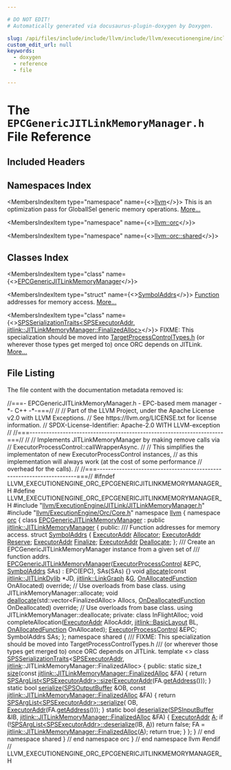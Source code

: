 ```yaml
---

# DO NOT EDIT!
# Automatically generated via docusaurus-plugin-doxygen by Doxygen.

slug: /api/files/include/include/llvm/include/llvm/executionengine/include/llvm/executionengine/orc/epcgenericjitlinkmemorymanager-h
custom_edit_url: null
keywords:
  - doxygen
  - reference
  - file

---
```





# The `EPCGenericJITLinkMemoryManager.h` File Reference

<DoxygenPage pluginConfig={pluginConfig}>



## Included Headers

<IncludesList>
<IncludesListItem
  filePath="llvm/ExecutionEngine/JITLink/JITLinkMemoryManager.h"
  permalink="/docs/api/files/include/include/llvm/include/llvm/executionengine/include/llvm/executionengine/jitlink/jitlinkmemorymanager-h"
  isLocal="true" />
<IncludesListItem
  filePath="llvm/ExecutionEngine/Orc/Core.h"
  permalink="/docs/api/files/include/include/llvm/include/llvm/executionengine/include/llvm/executionengine/orc/core-h"
  isLocal="true" />
</IncludesList>

## Namespaces Index

<MembersIndex>

<MembersIndexItem
  type="namespace"
  name={<><a href="/docs/api/namespaces/llvm">llvm</a></>}>
This is an optimization pass for GlobalISel generic memory operations. <a href="/docs/api/namespaces/llvm/#details">More...</a>
</MembersIndexItem>

<MembersIndexItem
  type="namespace"
  name={<><a href="/docs/api/namespaces/llvm/orc">llvm::orc</a></>}>
</MembersIndexItem>

<MembersIndexItem
  type="namespace"
  name={<><a href="/docs/api/namespaces/llvm/orc/shared">llvm::orc::shared</a></>}>
</MembersIndexItem>

</MembersIndex>

## Classes Index

<MembersIndex>

<MembersIndexItem
  type="class"
  name={<><a href="/docs/api/classes/llvm/orc/epcgenericjitlinkmemorymanager">EPCGenericJITLinkMemoryManager</a></>}>
</MembersIndexItem>

<MembersIndexItem
  type="struct"
  name={<><a href="/docs/api/structs/llvm/orc/epcgenericjitlinkmemorymanager/symboladdrs">SymbolAddrs</a></>}>
<a href="/docs/api/classes/llvm/function">Function</a> addresses for memory access. <a href="/docs/api/structs/llvm/orc/epcgenericjitlinkmemorymanager/symboladdrs/#details">More...</a>
</MembersIndexItem>

<MembersIndexItem
  type="class"
  name={<><a href="/docs/api/classes/llvm/orc/shared/spsserializationtraits-e47496333f3a7195e94b23690cdd7152">SPSSerializationTraits&lt;SPSExecutorAddr, jitlink::JITLinkMemoryManager::FinalizedAlloc&gt;</a></>}>
FIXME: This specialization should be moved into <a href="/docs/api/files/include/include/llvm/include/llvm/executionengine/include/llvm/executionengine/orc/include/llvm/executionengine/orc/shared/targetprocesscontroltypes-h">TargetProcessControlTypes.h</a> (or wherever those types get merged to) once ORC depends on JITLink. <a href="/docs/api/classes/llvm/orc/shared/spsserializationtraits-e47496333f3a7195e94b23690cdd7152/#details">More...</a>
</MembersIndexItem>

</MembersIndex>


## File Listing

The file content with the documentation metadata removed is:

<ProgramListing>

<Link id="l00001" /><CodeLine lineNumber="1"><Highlight kind="comment">//===- EPCGenericJITLinkMemoryManager.h - EPC-based mem manager -&#42;- C++ -&#42;-===//</Highlight><Highlight kind="normal"></Highlight></CodeLine>
<Link id="l00002" /><CodeLine lineNumber="2"><Highlight kind="normal"></Highlight><Highlight kind="comment">//</Highlight><Highlight kind="normal"></Highlight></CodeLine>
<Link id="l00003" /><CodeLine lineNumber="3"><Highlight kind="normal"></Highlight><Highlight kind="comment">// Part of the LLVM Project, under the Apache License v2.0 with LLVM Exceptions.</Highlight><Highlight kind="normal"></Highlight></CodeLine>
<Link id="l00004" /><CodeLine lineNumber="4"><Highlight kind="normal"></Highlight><Highlight kind="comment">// See https://llvm.org/LICENSE.txt for license information.</Highlight><Highlight kind="normal"></Highlight></CodeLine>
<Link id="l00005" /><CodeLine lineNumber="5"><Highlight kind="normal"></Highlight><Highlight kind="comment">// SPDX-License-Identifier: Apache-2.0 WITH LLVM-exception</Highlight><Highlight kind="normal"></Highlight></CodeLine>
<Link id="l00006" /><CodeLine lineNumber="6"><Highlight kind="normal"></Highlight><Highlight kind="comment">//</Highlight><Highlight kind="normal"></Highlight></CodeLine>
<Link id="l00007" /><CodeLine lineNumber="7"><Highlight kind="normal"></Highlight><Highlight kind="comment">//===----------------------------------------------------------------------===//</Highlight><Highlight kind="normal"></Highlight></CodeLine>
<Link id="l00008" /><CodeLine lineNumber="8"><Highlight kind="normal"></Highlight><Highlight kind="comment">//</Highlight><Highlight kind="normal"></Highlight></CodeLine>
<Link id="l00009" /><CodeLine lineNumber="9"><Highlight kind="normal"></Highlight><Highlight kind="comment">// Implements JITLinkMemoryManager by making remove calls via</Highlight><Highlight kind="normal"></Highlight></CodeLine>
<Link id="l00010" /><CodeLine lineNumber="10"><Highlight kind="normal"></Highlight><Highlight kind="comment">// ExecutorProcessControl::callWrapperAsync.</Highlight><Highlight kind="normal"></Highlight></CodeLine>
<Link id="l00011" /><CodeLine lineNumber="11"><Highlight kind="normal"></Highlight><Highlight kind="comment">//</Highlight><Highlight kind="normal"></Highlight></CodeLine>
<Link id="l00012" /><CodeLine lineNumber="12"><Highlight kind="normal"></Highlight><Highlight kind="comment">// This simplifies the implementaton of new ExecutorProcessControl instances,</Highlight><Highlight kind="normal"></Highlight></CodeLine>
<Link id="l00013" /><CodeLine lineNumber="13"><Highlight kind="normal"></Highlight><Highlight kind="comment">// as this implementation will always work (at the cost of some performance</Highlight><Highlight kind="normal"></Highlight></CodeLine>
<Link id="l00014" /><CodeLine lineNumber="14"><Highlight kind="normal"></Highlight><Highlight kind="comment">// overhead for the calls).</Highlight><Highlight kind="normal"></Highlight></CodeLine>
<Link id="l00015" /><CodeLine lineNumber="15"><Highlight kind="normal"></Highlight><Highlight kind="comment">//</Highlight><Highlight kind="normal"></Highlight></CodeLine>
<Link id="l00016" /><CodeLine lineNumber="16"><Highlight kind="normal"></Highlight><Highlight kind="comment">//===----------------------------------------------------------------------===//</Highlight><Highlight kind="normal"></Highlight></CodeLine>
<Link id="l00017" /><CodeLine lineNumber="17"><Highlight kind="normal"></Highlight></CodeLine>
<Link id="l00018" /><CodeLine lineNumber="18"><Highlight kind="normal"></Highlight><Highlight kind="preprocessor">#ifndef LLVM&#95;EXECUTIONENGINE&#95;ORC&#95;EPCGENERICJITLINKMEMORYMANAGER&#95;H</Highlight><Highlight kind="normal"></Highlight></CodeLine>
<Link id="l00019" /><CodeLine lineNumber="19"><Highlight kind="normal"></Highlight><Highlight kind="preprocessor">#define LLVM&#95;EXECUTIONENGINE&#95;ORC&#95;EPCGENERICJITLINKMEMORYMANAGER&#95;H</Highlight><Highlight kind="normal"></Highlight></CodeLine>
<Link id="l00020" /><CodeLine lineNumber="20"><Highlight kind="normal"></Highlight></CodeLine>
<Link id="l00021" /><CodeLine lineNumber="21"><Highlight kind="normal"></Highlight><Highlight kind="preprocessor">#include &quot;<a href="/docs/api/files/include/include/llvm/include/llvm/executionengine/include/llvm/executionengine/jitlink/jitlinkmemorymanager-h">llvm/ExecutionEngine/JITLink/JITLinkMemoryManager.h</a>&quot;</Highlight><Highlight kind="normal"></Highlight></CodeLine>
<Link id="l00022" /><CodeLine lineNumber="22"><Highlight kind="normal"></Highlight><Highlight kind="preprocessor">#include &quot;<a href="/docs/api/files/include/include/llvm/include/llvm/executionengine/include/llvm/executionengine/orc/core-h">llvm/ExecutionEngine/Orc/Core.h</a>&quot;</Highlight><Highlight kind="normal"></Highlight></CodeLine>
<Link id="l00023" /><CodeLine lineNumber="23"><Highlight kind="normal"></Highlight></CodeLine>
<Link id="l00024" /><CodeLine lineNumber="24"><Highlight kind="normal"></Highlight><Highlight kind="keyword">namespace </Highlight><Highlight kind="normal"><a href="/docs/api/namespaces/llvm">llvm</a> &#123;</Highlight></CodeLine>
<Link id="l00025" /><CodeLine lineNumber="25"><Highlight kind="normal"></Highlight><Highlight kind="keyword">namespace </Highlight><Highlight kind="normal"><a href="/docs/api/namespaces/llvm/orc">orc</a> &#123;</Highlight></CodeLine>
<Link id="l00026" /><CodeLine lineNumber="26"><Highlight kind="normal"></Highlight></CodeLine>
<Link id="l00027" /><CodeLine lineNumber="27" lineLink="/docs/api/classes/llvm/orc/epcgenericjitlinkmemorymanager"><Highlight kind="normal"></Highlight><Highlight kind="keyword">class </Highlight><Highlight kind="normal"><a href="/docs/api/classes/llvm/orc/epcgenericjitlinkmemorymanager/#a802082bc67d1af66487f8e6feae2334f">EPCGenericJITLinkMemoryManager</a> : </Highlight><Highlight kind="keyword">public</Highlight><Highlight kind="normal"> <a href="/docs/api/classes/llvm/jitlink/jitlinkmemorymanager">jitlink::JITLinkMemoryManager</a> &#123;</Highlight></CodeLine>
<Link id="l00028" /><CodeLine lineNumber="28"><Highlight kind="normal"></Highlight><Highlight kind="keyword">public</Highlight><Highlight kind="normal">:</Highlight><Highlight kind="comment"></Highlight></CodeLine>
<Link id="l00029" /><CodeLine lineNumber="29"><Highlight kind="comment">  /// Function addresses for memory access.</Highlight><Highlight kind="normal"></Highlight></CodeLine>
<Link id="l00030" /><CodeLine lineNumber="30" lineLink="/docs/api/structs/llvm/orc/epcgenericjitlinkmemorymanager/symboladdrs"><Highlight kind="normal">  </Highlight><Highlight kind="keyword">struct </Highlight><Highlight kind="normal"><a href="/docs/api/structs/llvm/orc/epcgenericjitlinkmemorymanager/symboladdrs">SymbolAddrs</a> &#123;</Highlight></CodeLine>
<Link id="l00031" /><CodeLine lineNumber="31" lineLink="/docs/api/structs/llvm/orc/epcgenericjitlinkmemorymanager/symboladdrs/#aa01c4ca2ad9d75a7511b849541c087d2"><Highlight kind="normal">    <a href="/docs/api/classes/llvm/orc/executoraddr">ExecutorAddr</a> <a href="/docs/api/structs/llvm/orc/epcgenericjitlinkmemorymanager/symboladdrs/#aa01c4ca2ad9d75a7511b849541c087d2">Allocator</a>;</Highlight></CodeLine>
<Link id="l00032" /><CodeLine lineNumber="32" lineLink="/docs/api/structs/llvm/orc/epcgenericjitlinkmemorymanager/symboladdrs/#ac96af2419d3d8b130665bdea7cb1e9a0"><Highlight kind="normal">    <a href="/docs/api/classes/llvm/orc/executoraddr">ExecutorAddr</a> <a href="/docs/api/structs/llvm/orc/epcgenericjitlinkmemorymanager/symboladdrs/#ac96af2419d3d8b130665bdea7cb1e9a0">Reserve</a>;</Highlight></CodeLine>
<Link id="l00033" /><CodeLine lineNumber="33" lineLink="/docs/api/structs/llvm/orc/epcgenericjitlinkmemorymanager/symboladdrs/#a60f71231831b265f133bc5481f4d259c"><Highlight kind="normal">    <a href="/docs/api/classes/llvm/orc/executoraddr">ExecutorAddr</a> <a href="/docs/api/structs/llvm/orc/epcgenericjitlinkmemorymanager/symboladdrs/#a60f71231831b265f133bc5481f4d259c">Finalize</a>;</Highlight></CodeLine>
<Link id="l00034" /><CodeLine lineNumber="34" lineLink="/docs/api/structs/llvm/orc/epcgenericjitlinkmemorymanager/symboladdrs/#a6075ebed611c6a588ebe9c531119898d"><Highlight kind="normal">    <a href="/docs/api/classes/llvm/orc/executoraddr">ExecutorAddr</a> <a href="/docs/api/structs/llvm/orc/epcgenericjitlinkmemorymanager/symboladdrs/#a6075ebed611c6a588ebe9c531119898d">Deallocate</a>;</Highlight></CodeLine>
<Link id="l00035" /><CodeLine lineNumber="35"><Highlight kind="normal">  &#125;;</Highlight></CodeLine>
<Link id="l00036" /><CodeLine lineNumber="36"><Highlight kind="normal"></Highlight><Highlight kind="comment"></Highlight></CodeLine>
<Link id="l00037" /><CodeLine lineNumber="37"><Highlight kind="comment">  /// Create an EPCGenericJITLinkMemoryManager instance from a given set of</Highlight></CodeLine>
<Link id="l00038" /><CodeLine lineNumber="38"><Highlight kind="comment">  /// function addrs.</Highlight><Highlight kind="normal"></Highlight></CodeLine>
<Link id="l00039" /><CodeLine lineNumber="39" lineLink="/docs/api/classes/llvm/orc/epcgenericjitlinkmemorymanager/#a802082bc67d1af66487f8e6feae2334f"><Highlight kind="normal">  <a href="/docs/api/classes/llvm/orc/epcgenericjitlinkmemorymanager/#a802082bc67d1af66487f8e6feae2334f">EPCGenericJITLinkMemoryManager</a>(<a href="/docs/api/classes/llvm/orc/executorprocesscontrol">ExecutorProcessControl</a> &amp;EPC, <a href="/docs/api/structs/llvm/orc/epcgenericjitlinkmemorymanager/symboladdrs">SymbolAddrs</a> SAs)</Highlight></CodeLine>
<Link id="l00040" /><CodeLine lineNumber="40"><Highlight kind="normal">      : EPC(EPC), SAs(SAs) &#123;&#125;</Highlight></CodeLine>
<Link id="l00041" /><CodeLine lineNumber="41"><Highlight kind="normal"></Highlight></CodeLine>
<Link id="l00042" /><CodeLine lineNumber="42"><Highlight kind="normal">  </Highlight><Highlight kind="keywordtype">void</Highlight><Highlight kind="normal"> <a href="/docs/api/classes/llvm/orc/epcgenericjitlinkmemorymanager/#a78faafd56c5a0f566519e357c5c585b2">allocate</a>(</Highlight><Highlight kind="keyword">const</Highlight><Highlight kind="normal"> <a href="/docs/api/classes/llvm/jitlink/jitlinkdylib">jitlink::JITLinkDylib</a> &#42;JD, <a href="/docs/api/classes/llvm/jitlink/linkgraph">jitlink::LinkGraph</a> &amp;<a href="/docs/api/files/lib/lib/support/md5-cpp/#ad96b7cf3182ce2ba85e5a7a93b12c441">G</a>,</Highlight></CodeLine>
<Link id="l00043" /><CodeLine lineNumber="43"><Highlight kind="normal">                <a href="/docs/api/classes/llvm/jitlink/jitlinkmemorymanager/#a80d1ed0619748c7b87067a81109943bd">OnAllocatedFunction</a> OnAllocated) </Highlight><Highlight kind="keyword">override</Highlight><Highlight kind="normal">;</Highlight></CodeLine>
<Link id="l00044" /><CodeLine lineNumber="44"><Highlight kind="normal"></Highlight></CodeLine>
<Link id="l00045" /><CodeLine lineNumber="45"><Highlight kind="normal">  </Highlight><Highlight kind="comment">// Use overloads from base class.</Highlight><Highlight kind="normal"></Highlight></CodeLine>
<Link id="l00046" /><CodeLine lineNumber="46"><Highlight kind="normal">  </Highlight><Highlight kind="keyword">using </Highlight><Highlight kind="normal">JITLinkMemoryManager::allocate;</Highlight></CodeLine>
<Link id="l00047" /><CodeLine lineNumber="47"><Highlight kind="normal"></Highlight></CodeLine>
<Link id="l00048" /><CodeLine lineNumber="48"><Highlight kind="normal">  </Highlight><Highlight kind="keywordtype">void</Highlight><Highlight kind="normal"> <a href="/docs/api/classes/llvm/orc/epcgenericjitlinkmemorymanager/#a379e638ec80c39dbc014d5032b959ff6">deallocate</a>(std::vector&lt;FinalizedAlloc&gt; Allocs,</Highlight></CodeLine>
<Link id="l00049" /><CodeLine lineNumber="49"><Highlight kind="normal">                  <a href="/docs/api/classes/llvm/jitlink/jitlinkmemorymanager/#a8891e6f8e95eeb639c2b15036283bab1">OnDeallocatedFunction</a> OnDeallocated) </Highlight><Highlight kind="keyword">override</Highlight><Highlight kind="normal">;</Highlight></CodeLine>
<Link id="l00050" /><CodeLine lineNumber="50"><Highlight kind="normal"></Highlight></CodeLine>
<Link id="l00051" /><CodeLine lineNumber="51"><Highlight kind="normal">  </Highlight><Highlight kind="comment">// Use overloads from base class.</Highlight><Highlight kind="normal"></Highlight></CodeLine>
<Link id="l00052" /><CodeLine lineNumber="52"><Highlight kind="normal">  </Highlight><Highlight kind="keyword">using </Highlight><Highlight kind="normal">JITLinkMemoryManager::deallocate;</Highlight></CodeLine>
<Link id="l00053" /><CodeLine lineNumber="53"><Highlight kind="normal"></Highlight></CodeLine>
<Link id="l00054" /><CodeLine lineNumber="54"><Highlight kind="normal"></Highlight><Highlight kind="keyword">private</Highlight><Highlight kind="normal">:</Highlight></CodeLine>
<Link id="l00055" /><CodeLine lineNumber="55"><Highlight kind="normal">  </Highlight><Highlight kind="keyword">class </Highlight><Highlight kind="normal">InFlightAlloc;</Highlight></CodeLine>
<Link id="l00056" /><CodeLine lineNumber="56"><Highlight kind="normal"></Highlight></CodeLine>
<Link id="l00057" /><CodeLine lineNumber="57"><Highlight kind="normal">  </Highlight><Highlight kind="keywordtype">void</Highlight><Highlight kind="normal"> completeAllocation(<a href="/docs/api/classes/llvm/orc/executoraddr">ExecutorAddr</a> AllocAddr, <a href="/docs/api/classes/llvm/jitlink/basiclayout">jitlink::BasicLayout</a> BL,</Highlight></CodeLine>
<Link id="l00058" /><CodeLine lineNumber="58"><Highlight kind="normal">                          <a href="/docs/api/classes/llvm/jitlink/jitlinkmemorymanager/#a80d1ed0619748c7b87067a81109943bd">OnAllocatedFunction</a> OnAllocated);</Highlight></CodeLine>
<Link id="l00059" /><CodeLine lineNumber="59"><Highlight kind="normal"></Highlight></CodeLine>
<Link id="l00060" /><CodeLine lineNumber="60"><Highlight kind="normal">  <a href="/docs/api/classes/llvm/orc/executorprocesscontrol">ExecutorProcessControl</a> &amp;EPC;</Highlight></CodeLine>
<Link id="l00061" /><CodeLine lineNumber="61"><Highlight kind="normal">  SymbolAddrs SAs;</Highlight></CodeLine>
<Link id="l00062" /><CodeLine lineNumber="62"><Highlight kind="normal">&#125;;</Highlight></CodeLine>
<Link id="l00063" /><CodeLine lineNumber="63"><Highlight kind="normal"></Highlight></CodeLine>
<Link id="l00064" /><CodeLine lineNumber="64"><Highlight kind="normal"></Highlight><Highlight kind="keyword">namespace </Highlight><Highlight kind="normal">shared &#123;</Highlight></CodeLine>
<Link id="l00065" /><CodeLine lineNumber="65"><Highlight kind="normal"></Highlight><Highlight kind="comment"></Highlight></CodeLine>
<Link id="l00066" /><CodeLine lineNumber="66"><Highlight kind="comment">/// FIXME: This specialization should be moved into TargetProcessControlTypes.h</Highlight></CodeLine>
<Link id="l00067" /><CodeLine lineNumber="67"><Highlight kind="comment">///        (or wherever those types get merged to) once ORC depends on JITLink.</Highlight><Highlight kind="normal"></Highlight></CodeLine>
<Link id="l00068" /><CodeLine lineNumber="68"><Highlight kind="normal"></Highlight><Highlight kind="keyword">template</Highlight><Highlight kind="normal"> &lt;&gt;</Highlight></CodeLine>
<Link id="l00069" /><CodeLine lineNumber="69" lineLink="/docs/api/classes/llvm/orc/shared/spsserializationtraits-e47496333f3a7195e94b23690cdd7152"><Highlight kind="normal"></Highlight><Highlight kind="keyword">class </Highlight><Highlight kind="normal"><a href="/docs/api/classes/llvm/orc/shared/spsserializationtraits">SPSSerializationTraits</a>&lt;<a href="/docs/api/classes/llvm/orc/shared/spsexecutoraddr">SPSExecutorAddr</a>,</Highlight></CodeLine>
<Link id="l00070" /><CodeLine lineNumber="70"><Highlight kind="normal">                             <a href="/docs/api/namespaces/llvm/jitlink">jitlink</a>::JITLinkMemoryManager::FinalizedAlloc&gt; &#123;</Highlight></CodeLine>
<Link id="l00071" /><CodeLine lineNumber="71"><Highlight kind="normal"></Highlight><Highlight kind="keyword">public</Highlight><Highlight kind="normal">:</Highlight></CodeLine>
<Link id="l00072" /><CodeLine lineNumber="72" lineLink="/docs/api/classes/llvm/orc/shared/spsserializationtraits-e47496333f3a7195e94b23690cdd7152/#a2cbc53a2787c8d8f0d061758059f6c6c"><Highlight kind="normal">  </Highlight><Highlight kind="keyword">static</Highlight><Highlight kind="normal"> </Highlight><Highlight kind="keywordtype">size&#95;t</Highlight><Highlight kind="normal"> <a href="/docs/api/classes/llvm/orc/shared/spsserializationtraits-e47496333f3a7195e94b23690cdd7152/#a2cbc53a2787c8d8f0d061758059f6c6c">size</a>(</Highlight><Highlight kind="keyword">const</Highlight><Highlight kind="normal"> <a href="/docs/api/classes/llvm/jitlink/jitlinkmemorymanager/finalizedalloc">jitlink::JITLinkMemoryManager::FinalizedAlloc</a> &amp;FA) &#123;</Highlight></CodeLine>
<Link id="l00073" /><CodeLine lineNumber="73"><Highlight kind="normal">    </Highlight><Highlight kind="keywordflow">return</Highlight><Highlight kind="normal"> <a href="/docs/api/classes/llvm/orc/shared/spsarglist">SPSArgList&lt;SPSExecutorAddr&gt;::size</a>(<a href="/docs/api/classes/llvm/orc/executoraddr">ExecutorAddr</a>(FA.<a href="/docs/api/classes/llvm/jitlink/jitlinkmemorymanager/finalizedalloc/#a6f56e8859a9e0f91c0f1fd265fcd85f2">getAddress</a>()));</Highlight></CodeLine>
<Link id="l00074" /><CodeLine lineNumber="74"><Highlight kind="normal">  &#125;</Highlight></CodeLine>
<Link id="l00075" /><CodeLine lineNumber="75"><Highlight kind="normal"></Highlight></CodeLine>
<Link id="l00076" /><CodeLine lineNumber="76"><Highlight kind="normal">  </Highlight><Highlight kind="keyword">static</Highlight><Highlight kind="normal"> </Highlight><Highlight kind="keywordtype">bool</Highlight><Highlight kind="normal"></Highlight></CodeLine>
<Link id="l00077" /><CodeLine lineNumber="77" lineLink="/docs/api/classes/llvm/orc/shared/spsserializationtraits-e47496333f3a7195e94b23690cdd7152/#ab8329cbe518e06aed1043eeb35014bf4"><Highlight kind="normal">  <a href="/docs/api/classes/llvm/orc/shared/spsserializationtraits-e47496333f3a7195e94b23690cdd7152/#ab8329cbe518e06aed1043eeb35014bf4">serialize</a>(<a href="/docs/api/classes/llvm/orc/shared/spsoutputbuffer">SPSOutputBuffer</a> &amp;OB,</Highlight></CodeLine>
<Link id="l00078" /><CodeLine lineNumber="78"><Highlight kind="normal">            </Highlight><Highlight kind="keyword">const</Highlight><Highlight kind="normal"> <a href="/docs/api/classes/llvm/jitlink/jitlinkmemorymanager/finalizedalloc">jitlink::JITLinkMemoryManager::FinalizedAlloc</a> &amp;FA) &#123;</Highlight></CodeLine>
<Link id="l00079" /><CodeLine lineNumber="79"><Highlight kind="normal">    </Highlight><Highlight kind="keywordflow">return</Highlight><Highlight kind="normal"> <a href="/docs/api/classes/llvm/orc/shared/spsarglist">SPSArgList&lt;SPSExecutorAddr&gt;::serialize</a>(</Highlight></CodeLine>
<Link id="l00080" /><CodeLine lineNumber="80"><Highlight kind="normal">        OB, <a href="/docs/api/classes/llvm/orc/executoraddr">ExecutorAddr</a>(FA.<a href="/docs/api/classes/llvm/jitlink/jitlinkmemorymanager/finalizedalloc/#a6f56e8859a9e0f91c0f1fd265fcd85f2">getAddress</a>()));</Highlight></CodeLine>
<Link id="l00081" /><CodeLine lineNumber="81"><Highlight kind="normal">  &#125;</Highlight></CodeLine>
<Link id="l00082" /><CodeLine lineNumber="82"><Highlight kind="normal"></Highlight></CodeLine>
<Link id="l00083" /><CodeLine lineNumber="83" lineLink="/docs/api/classes/llvm/orc/shared/spsserializationtraits-e47496333f3a7195e94b23690cdd7152/#a2641bcf49d6b991eaa0d912fe0a4cb09"><Highlight kind="normal">  </Highlight><Highlight kind="keyword">static</Highlight><Highlight kind="normal"> </Highlight><Highlight kind="keywordtype">bool</Highlight><Highlight kind="normal"> <a href="/docs/api/classes/llvm/orc/shared/spsserializationtraits-e47496333f3a7195e94b23690cdd7152/#a2641bcf49d6b991eaa0d912fe0a4cb09">deserialize</a>(<a href="/docs/api/classes/llvm/orc/shared/spsinputbuffer">SPSInputBuffer</a> &amp;IB,</Highlight></CodeLine>
<Link id="l00084" /><CodeLine lineNumber="84"><Highlight kind="normal">                          <a href="/docs/api/classes/llvm/jitlink/jitlinkmemorymanager/finalizedalloc">jitlink::JITLinkMemoryManager::FinalizedAlloc</a> &amp;FA) &#123;</Highlight></CodeLine>
<Link id="l00085" /><CodeLine lineNumber="85"><Highlight kind="normal">    <a href="/docs/api/classes/llvm/orc/executoraddr">ExecutorAddr</a> <a href="/docs/api/files/lib/lib/ir/builtingcs-cpp/#a2e38c85003a042421cde1647632d0b72">A</a>;</Highlight></CodeLine>
<Link id="l00086" /><CodeLine lineNumber="86"><Highlight kind="normal">    </Highlight><Highlight kind="keywordflow">if</Highlight><Highlight kind="normal"> (!<a href="/docs/api/classes/llvm/orc/shared/spsarglist">SPSArgList&lt;SPSExecutorAddr&gt;::deserialize</a>(IB, <a href="/docs/api/files/lib/lib/ir/builtingcs-cpp/#a2e38c85003a042421cde1647632d0b72">A</a>))</Highlight></CodeLine>
<Link id="l00087" /><CodeLine lineNumber="87"><Highlight kind="normal">      </Highlight><Highlight kind="keywordflow">return</Highlight><Highlight kind="normal"> </Highlight><Highlight kind="keyword">false</Highlight><Highlight kind="normal">;</Highlight></CodeLine>
<Link id="l00088" /><CodeLine lineNumber="88"><Highlight kind="normal">    FA = <a href="/docs/api/classes/llvm/jitlink/jitlinkmemorymanager/finalizedalloc">jitlink::JITLinkMemoryManager::FinalizedAlloc</a>(<a href="/docs/api/files/lib/lib/ir/builtingcs-cpp/#a2e38c85003a042421cde1647632d0b72">A</a>);</Highlight></CodeLine>
<Link id="l00089" /><CodeLine lineNumber="89"><Highlight kind="normal">    </Highlight><Highlight kind="keywordflow">return</Highlight><Highlight kind="normal"> </Highlight><Highlight kind="keyword">true</Highlight><Highlight kind="normal">;</Highlight></CodeLine>
<Link id="l00090" /><CodeLine lineNumber="90"><Highlight kind="normal">  &#125;</Highlight></CodeLine>
<Link id="l00091" /><CodeLine lineNumber="91"><Highlight kind="normal">&#125;;</Highlight></CodeLine>
<Link id="l00092" /><CodeLine lineNumber="92"><Highlight kind="normal"></Highlight></CodeLine>
<Link id="l00093" /><CodeLine lineNumber="93"><Highlight kind="normal">&#125; </Highlight><Highlight kind="comment">// end namespace shared</Highlight><Highlight kind="normal"></Highlight></CodeLine>
<Link id="l00094" /><CodeLine lineNumber="94"><Highlight kind="normal">&#125; </Highlight><Highlight kind="comment">// end namespace orc</Highlight><Highlight kind="normal"></Highlight></CodeLine>
<Link id="l00095" /><CodeLine lineNumber="95"><Highlight kind="normal">&#125; </Highlight><Highlight kind="comment">// end namespace llvm</Highlight><Highlight kind="normal"></Highlight></CodeLine>
<Link id="l00096" /><CodeLine lineNumber="96"><Highlight kind="normal"></Highlight></CodeLine>
<Link id="l00097" /><CodeLine lineNumber="97"><Highlight kind="normal"></Highlight><Highlight kind="preprocessor">#endif </Highlight><Highlight kind="comment">// LLVM&#95;EXECUTIONENGINE&#95;ORC&#95;EPCGENERICJITLINKMEMORYMANAGER&#95;H</Highlight><Highlight kind="normal"></Highlight></CodeLine>

</ProgramListing>


</DoxygenPage>
